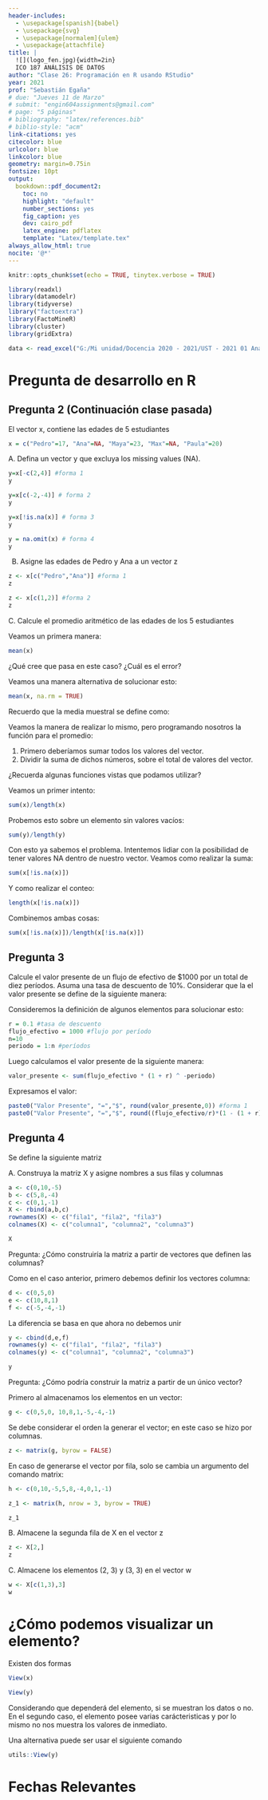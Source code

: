 ```yaml
---
header-includes:
  - \usepackage[spanish]{babel}
  - \usepackage{svg}
  - \usepackage[normalem]{ulem}
  - \usepackage{attachfile}
title: |
  ![](logo_fen.jpg){width=2in}  
  ICO 187 ANÁLISIS DE DATOS
author: "Clase 26: Programación en R usando RStudio"
year: 2021
prof: "Sebastián Egaña"
# due: "Jueves 11 de Marzo"
# submit: "engin604assignments@gmail.com"
# page: "5 páginas"
# bibliography: "latex/references.bib"
# biblio-style: "acm"
link-citations: yes
citecolor: blue
urlcolor: blue
linkcolor: blue
geometry: margin=0.75in
fontsize: 10pt
output: 
  bookdown::pdf_document2:
    toc: no
    highlight: "default"
    number_sections: yes
    fig_caption: yes
    dev: cairo_pdf
    latex_engine: pdflatex
    template: "Latex/template.tex"
always_allow_html: true
nocite: '@*'
---
```


```r
knitr::opts_chunk$set(echo = TRUE, tinytex.verbose = TRUE)

library(readxl)
library(datamodelr)
library(tidyverse)
library("factoextra")
library(FactoMineR)
library(cluster)
library(gridExtra)

data <- read_excel("G:/Mi unidad/Docencia 2020 - 2021/UST - 2021 01 Análisis de Datos/clustering/BIData.xlsx")

```

# Pregunta de desarrollo en R

## Pregunta 2 (Continuación clase pasada)

El vector x, contiene las edades de 5 estudiantes

```r
x = c("Pedro"=17, "Ana"=NA, "Maya"=23, "Max"=NA, "Paula"=20)
```

A. Defina un vector y que excluya los missing values (NA).

```r
y=x[-c(2,4)] #forma 1
y
```


```r
y=x[c(-2,-4)] # forma 2
y
```


```r
y=x[!is.na(x)] # forma 3
y
```


```r
y = na.omit(x) # forma 4
y

```


B.  Asigne las edades de Pedro y Ana a un vector z
```r
z <- x[c("Pedro","Ana")] #forma 1
z
```

```r
z <- x[c(1,2)] #forma 2
z
```

C. Calcule el promedio aritmético de las edades de los 5 estudiantes

Veamos un primera manera:

```r
mean(x)
```

¿Qué cree que pasa en este caso? ¿Cuál es el error?

Veamos una manera alternativa de solucionar esto:


```r
mean(x, na.rm = TRUE)
```

Recuerdo que la media muestral se define como:

\begin{equation}
\bar{x} = \frac{\sum^{n}_{i = 1} x_{i}}{n}
\end{equation}

Veamos la manera de realizar lo mismo, pero programando nosotros la función para el promedio:

1. Primero deberíamos sumar todos los valores del vector.
2. Dividir la suma de dichos números, sobre el total de valores del vector.

¿Recuerda algunas funciones vistas que podamos utilizar?

Veamos un primer intento:

```r
sum(x)/length(x)
```

Probemos esto sobre un elemento sin valores vacíos:

```r
sum(y)/length(y)
```

Con esto ya sabemos el problema. Intentemos lidiar con la posibilidad de tener valores NA dentro de nuestro vector. Veamos como realizar la suma:

```r
sum(x[!is.na(x)])
```

Y como realizar el conteo:

```r
length(x[!is.na(x)])
```

Combinemos ambas cosas:

```r
sum(x[!is.na(x)])/length(x[!is.na(x)])
```

## Pregunta 3

Calcule el valor presente de un flujo de efectivo de $1000 por un total de diez períodos. Asuma una tasa de descuento de 10%. Considerar que la el valor presente se define de la siguiente manera:

\begin{equation}
VP = \sum_{t = 0}^{T} \frac{F_{t}}{(1+ r)^{t}}
\end{equation}

Consideremos la definición de algunos elementos para solucionar esto:

```r
r = 0.1 #tasa de descuento
flujo_efectivo = 1000 #flujo por período
n=10
periodo = 1:n #períodos
```

Luego calculamos el valor presente de la siguiente manera:

```r
valor_presente <- sum(flujo_efectivo * (1 + r) ^ -periodo)
```


Expresamos el valor: 

```r
paste0("Valor Presente", "=","$", round(valor_presente,0)) #forma 1
paste0("Valor Presente", "=","$", round((flujo_efectivo/r)*(1 - (1 + r) ^-n),0)) #forma 2
```

## Pregunta 4

Se define la siguiente matriz

\begin{equation}
\begin{matrix}
0 & 10 & -5 \\
5 & 8 & -4 \\
0 & 1 & -1 
\end{matrix}
\end{equation}

A. Construya la matriz X y asigne nombres a sus filas y columnas

```r
a <- c(0,10,-5)
b <- c(5,8,-4)
c <- c(0,1,-1)
X <- rbind(a,b,c)
rownames(X) <- c("fila1", "fila2", "fila3")
colnames(X) <- c("columna1", "columna2", "columna3")

X
```

Pregunta: ¿Cómo construiría la matriz a partir de vectores que definen las columnas?

Como en el caso anterior, primero debemos definir los vectores columna:

```r
d <- c(0,5,0)
e <- c(10,8,1)
f <- c(-5,-4,-1)
```

La diferencia se basa en que ahora no debemos unir 


```r
y <- cbind(d,e,f)
rownames(y) <- c("fila1", "fila2", "fila3")
colnames(y) <- c("columna1", "columna2", "columna3")

y

```

Pregunta: ¿Cómo podría construir la matriz a partir de un único vector?

Primero al almacenamos los elementos en un vector:

```r
g <- c(0,5,0, 10,8,1,-5,-4,-1)
```

Se debe considerar el orden la generar el vector; en este caso se hizo por columnas. 

```r
z <- matrix(g, byrow = FALSE)
```

En caso de generarse el vector por fila, solo se cambia un argumento del comando matrix:

```r
h <- c(0,10,-5,5,8,-4,0,1,-1)

z_1 <- matrix(h, nrow = 3, byrow = TRUE)

z_1
```


B. Almacene la segunda fila de X en el vector z

```r
z <- X[2,]
z
```


C. Almacene los elementos (2, 3) y (3, 3) en el vector w

```r
w <- X[c(1,3),3]
w
```
 

# ¿Cómo podemos visualizar un elemento?

Existen dos formas

```r
View(x)
```

```r
View(y)
```

Considerando que dependerá del elemento, si se muestran los datos o no. En el segundo caso, el elemento posee varias carácteristicas y por lo mismo no nos muestra los valores de inmediato. 

Una alternativa puede ser usar el siguiente comando

```r
utils::View(y)
```


# Fechas Relevantes

\begin{center}
\begin{tabular}{|c|l|c|c|}
	\hline
	Unidad & Evaluación & Ponderación & Fecha \\
	\hline
	Unidad I & \sout{Evaluación diagnóstica} & & 25/03/2021 \\
	\hline
	& \sout{Evaluación Individual Participación} & (5\%) & 05/04/2021 \\
	\hline
	& \sout{Evaluación Grupal} & (15\%) & 27/04/2021 - 04/05/2021 \\
	\hline
	& \sout{Evaluación Individual - Sumativa I} & (30\%) & 11/05/2021 \\
	\hline
	Unidad II & \sout{Evaluación Grupal} & (15\%) & 20/06/2021 \\
	\hline
	& Evaluación Grupal - Sumativa II & (15\%) & 27/06/2021 \\
	\hline
	Unidad III & Evaluación Formativa & & 27/06/2021 \\
	\hline
	& Evaluación Grupal Sesión I- Sumativa III & (20\%) & 08/07/2021 \\
	\hline
	& Evaluación grupal Sesión II- Sumativa III & (20\%) & 13/07/2021 \\
	\hline
\end{tabular}
\end{center}

